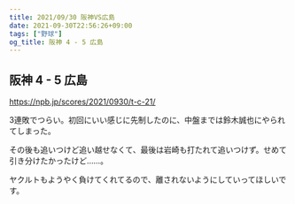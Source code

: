 ```yaml
---
title: 2021/09/30 阪神VS広島
date: 2021-09-30T22:56:26+09:00
tags: ["野球"]
og_title: 阪神 4 - 5 広島
---
```


## 阪神 4 - 5 広島

https://npb.jp/scores/2021/0930/t-c-21/


3連敗でつらい。初回にいい感じに先制したのに、中盤までは鈴木誠也にやられてしまった。

その後も追いつけど追い越せなくて、最後は岩崎も打たれて追いつけず。せめて引き分けたかったけど……。

ヤクルトもようやく負けてくれてるので、離されないようにしていってほしいです。